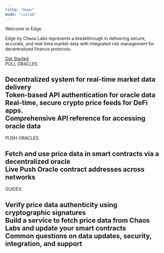 ```yaml
---
title: "Home"
mode: "custom"
---
```


<div className="relative w-full flex items-center justify-center" style={{ height: '20rem', overflow: 'hidden' }}>
  <div
    className="absolute inset-0 bg-cover bg-right"
    style={{
      backgroundImage: "url('/images/banner.png')",
    }}
  ></div>

  <div style={{ position: 'absolute', textAlign: 'center', padding: '0 1rem' }}>
    <div
      className="text-gray-900 dark:text-gray-100"
      style={{
        fontWeight: '600',
        fontSize: '2.5rem',
        margin: '0',
      }}
    >
      Welcome to Edge
    </div>
    <div className="flex items-center justify-center" style={{ maxWidth: '45rem' }}>
      <p className="mt-2 text-gray-900 dark:text-gray-100">
        Edge by Chaos Labs represents a breakthrough in delivering secure, accurate, and real-time market data with integrated risk management for decentralized finance protocols.
      </p>
    </div>
    <div className="flex items-center justify-center">
      <a
        className="flex items-center justify-center rounded-full text-white pl-4 pr-5 py-2.5 font-medium"
        style={{
          background: 'linear-gradient(#50a306, #a1e337)',
          marginTop: '2rem',
          maxWidth: '28rem',
        }}
        href="/getting-started/node-operators"
      >
        Get Started
      </a>
    </div>
  </div>
</div>

<div
  style={{marginTop: '3rem', maxWidth: '70rem', marginLeft: 'auto',
  marginRight: 'auto', paddingLeft: '1.25rem',
  paddingRight: '1.25rem' }}
>
  <div
    className="text-gray-900 dark:text-gray-200"
    style={{
    textAlign: 'center',
    fontSize: '24px',
    fontWeight: '600',
    marginBottom: '2rem',
    }}
  >
    PULL ORACLES
  </div>

  <h2 className="text-gray-900 dark:text-gray-200" style={{marginTop: '2rem', marginBottom: '2rem', fontWeight: '500'}} />

  <CardGroup cols={4} className="grid items-stretch gap-4">
  <div className="h-full">
    <Card className="h-full flex flex-col" title="System Architecture" icon="sitemap" href="/pull-oracles/publish-your-docs" arrow={false}>
      Decentralized system for real-time market data delivery 
    </Card>
  </div>
  <div className="h-full">
    <Card className="h-full flex flex-col" title="Authentication" icon="user" href="/pull-oracles/authentication" arrow={false}>
      Token-based API authentication for oracle data 
    </Card>
  </div>
  <div className="h-full">
    <Card className="h-full flex flex-col" title="Feed IDs" icon="coins" href="/pull-oracles/feed-ids" arrow={false}>
      Real-time, secure crypto price feeds for DeFi apps.
    </Card>
  </div>
  <div className="h-full">
    <Card className="h-full flex flex-col" title="REST API" icon="webhook" href="/pull-oracles/rest-api" arrow={false}>
      Comprehensive API reference for accessing oracle data
    </Card>
  </div>
  </CardGroup>

</div>

<div
  style={{marginTop: '3rem', maxWidth: '70rem', marginLeft: 'auto',
  marginRight: 'auto', paddingLeft: '1.25rem',
  paddingRight: '1.25rem' }}
>
  <div
    className="text-gray-900 dark:text-gray-200"
    style={{
    textAlign: 'center',
    fontSize: '24px',
    fontWeight: '600',
    marginBottom: '2rem',
    }}
  >
    PUSH ORACLES
  </div>

  <h2 className="text-gray-900 dark:text-gray-200" style={{marginTop: '2rem', marginBottom: '2rem', fontWeight: '500'}} />

  <CardGroup cols={2} className="grid items-stretch gap-4">
  <div className="h-full">
    <Card className="h-full flex flex-col" title="Overview" icon="circle-dollar" href="/push-oracles/overview" arrow={false}>
      Fetch and use price data in smart contracts via a decentralized oracle
    </Card>
  </div>
  <div className="h-full">
    <Card className="h-full flex flex-col" title="Feed Addresses" icon="chart-network" href="/push-oracles/feed-addresses" arrow={false}>
      Live Push Oracle contract addresses across networks
    </Card>
  </div>
  </CardGroup>

</div>

<div
  style={{marginTop: '3rem', marginBottom: '5rem', maxWidth: '70rem', marginLeft: 'auto',
  marginRight: 'auto', paddingLeft: '1.25rem',
  paddingRight: '1.25rem' }}
>
  <div
    className="text-gray-900 dark:text-gray-200"
    style={{
    textAlign: 'center',
    fontSize: '24px',
    fontWeight: '600',
    marginBottom: '2rem',
    }}
  >
    GUIDES
  </div>

  <h2 className="text-gray-900 dark:text-gray-200" style={{marginTop: '2rem', marginBottom: '2rem', fontWeight: '500'}} />

  <CardGroup cols={3} className="grid items-stretch gap-4">
  <div className="h-full">
    <Card className="h-full flex flex-col" title="Signature Verification" icon="cloud-check" href="/guides/signature-verification" arrow={false}>
      Verify price data authenticity using cryptographic signatures
    </Card>
  </div>
  <div className="h-full">
    <Card className="h-full flex flex-col" title="Using an Offchain Service" icon="server" href="/guides/using-an-offchain-service" arrow={false}>
      Build a service to fetch price data from Chaos Labs and update your smart contracts
    </Card>
  </div>
  <div className="h-full">
    <Card className="h-full flex flex-col" title="FAQs" icon="comments-question" href="/guides/faqs" arrow={false}>
      Common questions on data updates, security, integration, and support
    </Card>
  </div>
  </CardGroup>

</div>